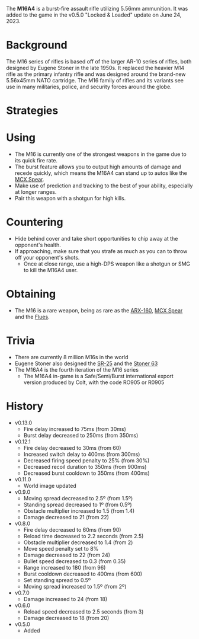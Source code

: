The **M16A4** is a burst-fire assault rifle utilizing 5.56mm ammunition. It was added to the game in the v0.5.0 "Locked & Loaded" update on June 24, 2023.

# Background
The M16 series of rifles is based off of the larger AR-10 series of rifles, both designed by Eugene Stoner in the late 1950s. It replaced the heavier M14 rifle as the primary infantry rifle and was designed around the brand-new 5.56x45mm NATO cartridge. The M16 family of rifles and its variants see use in many militaries, police, and security forces around the globe.

# Strategies
# Using
- The M16 is currently one of the strongest weapons in the game due to its quick fire rate.
- The burst feature allows you to output high amounts of damage and recede quickly, which means the M16A4 can stand up to autos like the [MCX Spear](weapons/guns/mcx_spear).
- Make use of prediction and tracking to the best of your ability, especially at longer ranges.
- Pair this weapon with a shotgun for high kills.

# Countering
- Hide behind cover and take short opportunities to chip away at the opponent's health.
- If approaching, make sure that you strafe as much as you can to throw off your opponent's shots.
  - Once at close range, use a high-DPS weapon like a shotgun or SMG to kill the M16A4 user.

# Obtaining
- The M16 is a rare weapon, being as rare as the [ARX-160](/weapons/guns/arx160), [MCX Spear](/weapons/guns/mcx_spear) and the [Flues](/weapons/guns/flues).

# Trivia
- There are currently 8 million M16s in the world
- Eugene Stoner also designed the [SR-25](/weapons/guns/sr25) and the [Stoner 63](/weapons/guns/stoner_63)
- The M16A4 is the fourth iteration of the M16 series
  - The M16A4 in-game is a Safe/Semi/Burst international export version produced by Colt, with the code RO905 or R0905


# History
- v0.13.0
  - Fire delay increased to 75ms (from 30ms)
  - Burst delay decreased to 250ms (from 350ms)
- v0.12.1
  - Fire delay decreased to 30ms (from 60)
  - Increased switch delay to 400ms (from 300ms)
  - Decreased firing speed penalty to 25% (from 30%)
  - Decreased recoil duration to 350ms (from 900ms)
  - Decreased burst cooldown to 350ms (from 400ms)
- v0.11.0
  - World image updated
- v0.9.0
  - Moving spread decreased to 2.5º (from 1.5º)
  - Standing spread decreased to 1º (from 0.5º)
  - Obstacle multiplier increased to 1.5 (from 1.4)
  - Damage decreased to 21 (from 22)
- v0.8.0
  - Fire delay decreased to 60ms (from 90)
  - Reload time decreased to 2.2 seconds (from 2.5)
  - Obstacle multiplier decreased to 1.4 (from 2)
  - Move speed penalty set to 8%
  - Damage decreased to 22 (from 24)
  - Bullet speed decreased to 0.3 (from 0.35)
  - Range increased to 180 (from 96)
  - Burst cooldown decreased to 400ms (from 600)
  - Set standing spread to 0.5º 
  - Moving spread increased to 1.5º (from 2º)
- v0.7.0
  - Damage increased to 24 (from 18)
- v0.6.0
  - Reload speed decreased to 2.5 seconds (from 3)
  - Damage decreased to 18 (from 20)
- v0.5.0
   - Added
